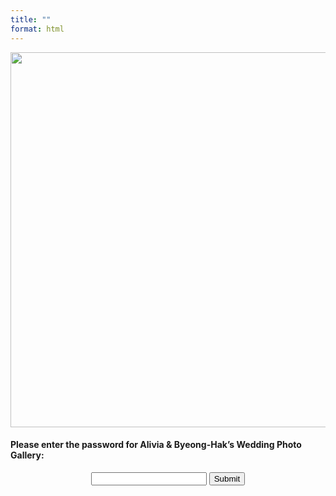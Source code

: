 ```yaml
---
title: ""
format: html
---
```



::: {.password-container}

<div id="passwordPrompt">

  <p align="center">
    <img src="wedding_title3.png" width="600px">
  </p>
  <h4>Please enter the password for Alivia & Byeong-Hak's Wedding Photo Gallery:</h4>
  <p align="center">
    <input type="password" id="password">
    <button onclick="checkPassword()">Submit</button>
  </p>
</div>

<div id="protectedContent" style="display:none;">

<p align="center">
  <img src="wedding_title3.png" width="600px">
</p>
  
### Welcome to the Alivia & Byeong-Hak's Wedding Photo Gallery!

[Click here!](https://bcdanl.github.io/weddingphotoacbc25)
</div>

:::

<script>
function checkPassword() {
    const correctPassword = "acbc25"; // Change this to your desired password
    const inputPassword = document.getElementById("password").value;

    if (inputPassword === correctPassword) {
        document.getElementById("protectedContent").style.display = "block";
        document.getElementById("passwordPrompt").style.display = "none";
    } else {
        alert("Incorrect password. Please try again.");
    }
}
</script>